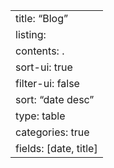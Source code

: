 ---
title: "Blog"
listing:
  contents: .
  sort-ui: true
  filter-ui: false
  sort: "date desc"
  type: table
  categories: true
  fields: [date, title]
---